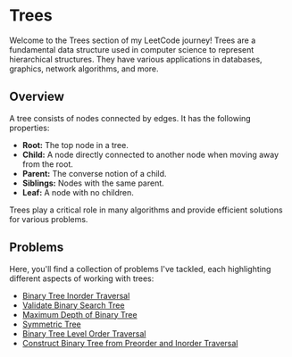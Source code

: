 # Trees

Welcome to the Trees section of my LeetCode journey! Trees are a fundamental data structure used in computer science to represent hierarchical structures. They have various applications in databases, graphics, network algorithms, and more.

## Overview

A tree consists of nodes connected by edges. It has the following properties:

* **Root:** The top node in a tree.
* **Child:** A node directly connected to another node when moving away from the root.
* **Parent:** The converse notion of a child.
* **Siblings:** Nodes with the same parent.
* **Leaf:** A node with no children.

Trees play a critical role in many algorithms and provide efficient solutions for various problems.

## Problems

Here, you'll find a collection of problems I've tackled, each highlighting different aspects of working with trees:

* [Binary Tree Inorder Traversal](./binary-tree-inorder-traversal)
* [Validate Binary Search Tree](./validate-binary-search-tree)
* [Maximum Depth of Binary Tree](./maximum-depth-of-binary-tree)
* [Symmetric Tree](./symmetric-tree)
* [Binary Tree Level Order Traversal](./binary-tree-level-order-traversal)
* [Construct Binary Tree from Preorder and Inorder Traversal](./construct-binary-tree-from-preorder-and-inorder-traversal)
